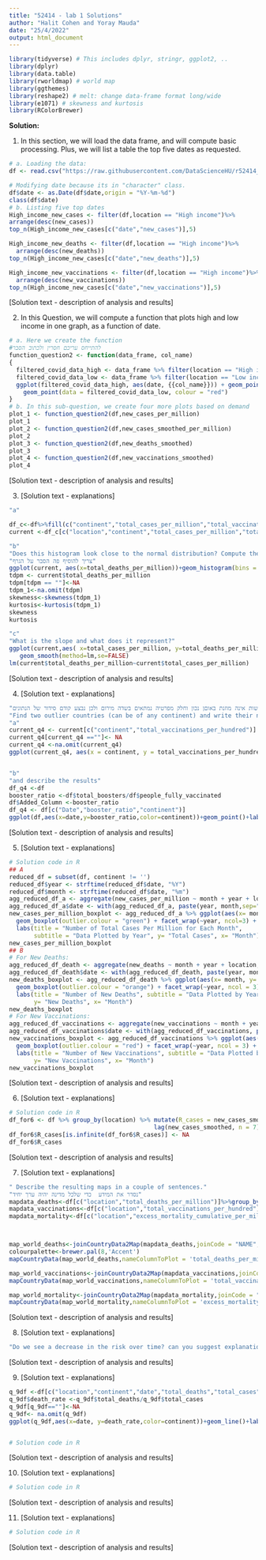 ```yaml
---
title: "52414 - lab 1 Solutions"
author: "Halit Cohen and Yoray Mauda"
date: "25/4/2022"
output: html_document
---
```



```r
library(tidyverse) # This includes dplyr, stringr, ggplot2, ..
library(dplyr)
library(data.table)
library(rworldmap) # world map
library(ggthemes)
library(reshape2) # melt: change data-frame format long/wide
library(e1071) # skewness and kurtosis
library(RColorBrewer)

```  

**Solution:**  

1. In this section, we will load the data frame, and will compute basic processing. Plus, we will list a table the top five dates as requested. 
```r

# a. Loading the data:
df <- read.csv("https://raw.githubusercontent.com/DataScienceHU/r52414_2021_22_lab1-Mauda_Yoray_and_Cohen_Halit/main/owid-covid-data.csv")

# Modifying date because its in "character" class.
df$date <- as.Date(df$date,origin = "%Y-%m-%d")
class(df$date)
# b. Listing five top dates
High_income_new_cases <- filter(df,location == "High income")%>%
arrange(desc(new_cases))
top_n(High_income_new_cases[c("date","new_cases")],5)

High_income_new_deaths <- filter(df,location == "High income")%>%
  arrange(desc(new_deaths))
top_n(High_income_new_cases[c("date","new_deaths")],5)

High_income_new_vaccinations <- filter(df,location == "High income")%>%
  arrange(desc(new_vaccinations))
top_n(High_income_new_cases[c("date","new_vaccinations")],5)

```
[Solution text - description of analysis and results]


2. In this Question, we will compute a function that plots high and low income in one graph, as a function of date. 
```r
# a. Here we create the function
#להתייחס עריכם חסרין ולכתוב הסבר
function_question2 <- function(data_frame, col_name)
{
  filtered_covid_data_high <- data_frame %>% filter(location == "High income")
  filtered_covid_data_low <- data_frame %>% filter(location == "Low income")
  ggplot(filtered_covid_data_high, aes(date, {{col_name}})) + geom_point() +
    geom_point(data = filtered_covid_data_low, colour = "red")
}
# b. In this sub-question, we create four more plots based on demand
plot_1 <- function_question2(df,new_cases_per_million)
plot_1
plot_2 <- function_question2(df,new_cases_smoothed_per_million)
plot_2
plot_3 <- function_question2(df,new_deaths_smoothed)
plot_3
plot_4 <- function_question2(df,new_vaccinations_smoothed)
plot_4

```
[Solution text - description of analysis and results]

3. [Solution text - explanations] 
```r
"a"

df_c<-df%>%fill(c("continent","total_cases_per_million","total_vaccinations_per_hundred","people_fully_vaccinated_per_hundred","total_boosters_per_hundred","excess_mortality_cumulative_per_million","total_deaths_per_million","date"), .direction = 'down')
current <-df_c[c("location","continent","total_cases_per_million","total_vaccinations_per_hundred","people_fully_vaccinated_per_hundred","total_boosters_per_hundred","excess_mortality_cumulative_per_million","total_deaths_per_million","date")] %>%group_by(location)%>%slice(which.max(date))

"b"
"Does this histogram look close to the normal distribution? Compute the skewness and kurtosis for this distribution, and explain what they mean about the empirical distribution of the data."
"צריך להוסיף פה הסבר על הגרף"
ggplot(current, aes(x=total_deaths_per_million))+geom_histogram(bins = 30)+labs(x="total deaths per million", y="Frequency")
tdpm <- current$total_deaths_per_million
tdpm[tdpm == ""]<-NA
tdpm_1<-na.omit(tdpm)
skewness<-skewness(tdpm_1)
kurtosis<-kurtosis(tdpm_1)
skewness
kurtosis

"c"
"What is the slope and what does it represent?"
ggplot(current,aes( x=total_cases_per_million, y=total_deaths_per_million))+geom_point()+
   geom_smooth(method=lm,se=FALSE)
lm(current$total_deaths_per_million~current$total_cases_per_million)

```
[Solution text - description of analysis and results]

4. [Solution text - explanations] 
```r
"לאחר התסכלות שטחית על המידע ניתן לראות קטגוריית היבשות אינה מוזנת באוםן נכון וחלק מפרטיה נמתאים בשדה מירום ולכן נבצע קודם סידור של הנתונים"
"Find two outlier countries (can be of any continent) and write their name and value."
"a"
current_q4 <- current[c("continent","total_vaccinations_per_hundred")]
current_q4[current_q4 ==""]<- NA
current_q4 <-na.omit(current_q4)
ggplot(current_q4, aes(x = continent, y = total_vaccinations_per_hundred,fill=continent)) + geom_boxplot()


"b"
"and describe the results"
df_q4 <-df
booster_ratio <-df$total_boosters/df$people_fully_vaccinated
df$Added_Column <-booster_ratio
df_q4 <- df[c("Date","booster_ratio","continent")]
ggplot(df,aes(x=date,y=booster_ratio,color=continent))+geom_point()+labs(title = "booster ratio and continent",x="Date", y="booster_ratio")

```
[Solution text - description of analysis and results]

5. [Solution text - explanations] 
```r
# Solution code in R 
## A
reduced_df = subset(df, continent != '')
reduced_df$year <- strftime(reduced_df$date, "%Y")
reduced_df$month <- strftime(reduced_df$date, "%m")
agg_reduced_df_a <- aggregate(new_cases_per_million ~ month + year + location, reduced_df, FUN = sum)
agg_reduced_df_a$date <- with(agg_reduced_df_a, paste(year, month,sep="-"))
new_cases_per_million_boxplot <- agg_reduced_df_a %>% ggplot(aes(x= month, y= new_cases_per_million)) +
  geom_boxplot(outlier.colour = "green") + facet_wrap(~year, ncol=3) +
  labs(title = "Number of Total Cases Per Million for Each Month",
       subtitle = "Data Plotted by Year", y= "Total Cases", x= "Month")
new_cases_per_million_boxplot
## B
# For New Deaths:
agg_reduced_df_death <- aggregate(new_deaths ~ month + year + location, reduced_df, FUN = sum)
agg_reduced_df_death$date <- with(agg_reduced_df_death, paste(year, month,sep="-"))
new_deaths_boxplot <- agg_reduced_df_death %>% ggplot(aes(x= month, y= new_deaths)) +
  geom_boxplot(outlier.colour = "orange") + facet_wrap(~year, ncol = 3) +
  labs(title = "Number of New Deaths", subtitle = "Data Plotted by Year",
       y= "New Deaths", x= "Month")
new_deaths_boxplot
# For New Vaccinations:
agg_reduced_df_vaccinations <- aggregate(new_vaccinations ~ month + year + location, reduced_df, FUN = sum)
agg_reduced_df_vaccinations$date <- with(agg_reduced_df_vaccinations, paste(year, month,sep="-"))
new_vaccinations_boxplot <- agg_reduced_df_vaccinations %>% ggplot(aes(x= month, y= new_vaccinations)) +
  geom_boxplot(outlier.colour = "red") + facet_wrap(~year, ncol = 3) +
  labs(title = "Number of New Vaccinations", subtitle = "Data Plotted by Year",
       y= "New Vaccinations", x= "Month")
new_vaccinations_boxplot
```
[Solution text - description of analysis and results]

6. [Solution text - explanations] 
```r
# Solution code in R 
df_for6 <- df %>% group_by(location) %>% mutate(R_cases = new_cases_smoothed /
                                         lag(new_cases_smoothed, n = 7))
df_for6$R_cases[is.infinite(df_for6$R_cases)] <- NA
df_for6$R_cases
```
[Solution text - description of analysis and results]

7. [Solution text - explanations] 
```r
" Describe the resulting maps in a couple of sentences."
"נסדר את המידע  כדי שלכל מדינה יהיה ערך יחיד"
mapdata_deaths<-df[c("location","total_deaths_per_million")]%>%group_by(location)%>%slice(which.max(total_deaths_per_million))
mapdata_vaccinations<-df[c("location","total_vaccinations_per_hundred")]%>%group_by(location)%>%slice(which.max(total_vaccinations_per_hundred))
mapdata_mortality<-df[c("location","excess_mortality_cumulative_per_million")]%>%group_by(location)%>%slice(which.max(excess_mortality_cumulative_per_million))



map_world_deaths<-joinCountryData2Map(mapdata_deaths,joinCode = "NAME",nameJoinColumn = "location")
colourpalette<-brewer.pal(8,'Accent')
mapCountryData(map_world_deaths,nameColumnToPlot = 'total_deaths_per_million',catMethod = 'fixedwidth',colourPalette=colourpalette,numCats = 400)

map_world_vaccinations<-joinCountryData2Map(mapdata_vaccinations,joinCode = "NAME",nameJoinColumn = "location")
mapCountryData(map_world_vaccinations,nameColumnToPlot = 'total_vaccinations_per_hundred',catMethod = 'fixedwidth',colourPalette=colourpalette,numCats = 400)

map_world_mortality<-joinCountryData2Map(mapdata_mortality,joinCode = "NAME",nameJoinColumn = "location")
mapCountryData(map_world_mortality,nameColumnToPlot = 'excess_mortality_cumulative_per_million',catMethod = 'fixedwidth',colourPalette=colourpalette,numCats = 400)
```
[Solution text - description of analysis and results]

8. [Solution text - explanations] 
```r
"Do we see a decrease in the risk over time? can you suggest explanations for the observed trends?"

```
[Solution text - description of analysis and results]

9. [Solution text - explanations] 
```r
q_9df <-df[c("location","continent","date","total_deaths","total_cases")]
q_9df$death_rate <-q_9df$total_deaths/q_9df$total_cases
q_9df[q_9df==""]<-NA
q_9df<- na.omit(q_9df)
ggplot(q_9df,aes(x=date, y=death_rate,color=continent))+geom_line()+labs(x="total_deathe", y="date")


# Solution code in R 

```
[Solution text - description of analysis and results]

10. [Solution text - explanations] 
```r
# Solution code in R 

```
[Solution text - description of analysis and results]

11. [Solution text - explanations] 
```r
# Solution code in R 

```
[Solution text - description of analysis and results]

<br/><br/>  




